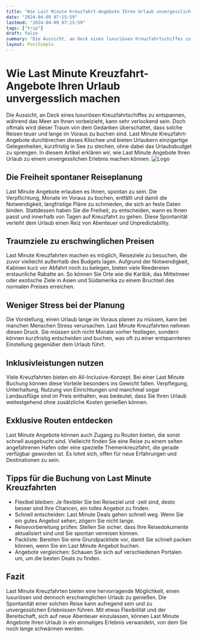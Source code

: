 ```yaml
---
title: "Wie Last Minute Kreuzfahrt-Angebote Ihren Urlaub unvergesslich machen"
date: "2024-04-09 07:15:59"
lastmod: "2024-04-09 07:15:59"
tags: ["trip"]
draft: false
summary: "Die Aussicht, an Deck eines luxuriösen Kreuzfahrtschiffes zu entspannen, während das Meer an Ihnen vorbeizieht, kann sehr verlockend sein. Doch oftmals wird dieser Traum von dem Gedanken überschattet, dass solche Reisen teuer und lange im Voraus zu buchen sind. Last Minute Kreuzfahrt-Angebote durchbrechen dieses Klischee und bieten Urlaubern einzigartige Gelegenheiten, kurzfristig in See zu stechen, ohne dabei das Urlaubsbudget zu sprengen. In diesem Artikel erklären wir, wie Last Minute Angebote Ihren Urlaub zu einem unvergesslichen Erlebnis machen können."
layout: PostSimple
---
```

# Wie Last Minute Kreuzfahrt-Angebote Ihren Urlaub unvergesslich machen
Die Aussicht, an Deck eines luxuriösen Kreuzfahrtschiffes zu entspannen, während das Meer an Ihnen vorbeizieht, kann sehr verlockend sein. Doch oftmals wird dieser Traum von dem Gedanken überschattet, dass solche Reisen teuer und lange im Voraus zu buchen sind. Last Minute Kreuzfahrt-Angebote durchbrechen dieses Klischee und bieten Urlaubern einzigartige Gelegenheiten, kurzfristig in See zu stechen, ohne dabei das Urlaubsbudget zu sprengen. In diesem Artikel erklären wir, wie Last Minute Angebote Ihren Urlaub zu einem unvergesslichen Erlebnis machen können.
<img alt="Logo" class="lazyImg" data-src="https://cdn.seniorsselection.com/upload-logo/Kreuzfahrt-Cruise-9.webp" src="/statics/image/loading.webp"/>
## Die Freiheit spontaner Reiseplanung
Last Minute Angebote erlauben es Ihnen, spontan zu sein. Die Verpflichtung, Monate im Voraus zu buchen, entfällt und damit die Notwendigkeit, langfristige Pläne zu schmieden, die sich an feste Daten binden. Stattdessen haben Sie die Freiheit, zu entscheiden, wann es Ihnen passt und innerhalb von Tagen auf Kreuzfahrt zu gehen. Diese Spontanität verleiht dem Urlaub einen Reiz von Abenteuer und Unpredictability.
## Traumziele zu erschwinglichen Preisen
Last Minute Kreuzfahrten machen es möglich, Reiseziele zu besuchen, die zuvor vielleicht außerhalb des Budgets lagen. Aufgrund der Notwendigkeit, Kabinen kurz vor Abfahrt noch zu belegen, bieten viele Reedereien erstaunliche Rabatte an. So können Sie Orte wie die Karibik, das Mittelmeer oder exotische Ziele in Asien und Südamerika zu einem Bruchteil des normalen Preises erreichen.
## Weniger Stress bei der Planung
Die Vorstellung, einen Urlaub lange im Voraus planen zu müssen, kann bei manchen Menschen Stress verursachen. Last Minute Kreuzfahrten nehmen diesen Druck. Sie müssen sich nicht Monate vorher festlegen, sondern können kurzfristig entscheiden und buchen, was oft zu einer entspannteren Einstellung gegenüber dem Urlaub führt.
## Inklusivleistungen nutzen
Viele Kreuzfahrten bieten ein All-Inclusive-Konzept. Bei einer Last Minute Buchung können diese Vorteile besonders ins Gewicht fallen. Verpflegung, Unterhaltung, Nutzung von Einrichtungen und manchmal sogar Landausflüge sind im Preis enthalten, was bedeutet, dass Sie Ihren Urlaub weitestgehend ohne zusätzliche Kosten genießen können.
## Exklusive Routen entdecken
Last Minute Angebote können auch Zugang zu Routen bieten, die sonst schnell ausgebucht sind. Vielleicht finden Sie eine Reise zu einem selten angefahrenen Hafen oder eine spezielle Themenkreuzfahrt, die gerade verfügbar geworden ist. Es lohnt sich, offen für neue Erfahrungen und Destinationen zu sein.
## Tipps für die Buchung von Last Minute Kreuzfahrten
- Flexibel bleiben: Je flexibler Sie bei Reiseziel und -zeit sind, desto besser sind Ihre Chancen, ein tolles Angebot zu finden.
- Schnell entscheiden: Last Minute Deals gehen schnell weg. Wenn Sie ein gutes Angebot sehen, zögern Sie nicht lange.
- Reisevorbereitung prüfen: Stellen Sie sicher, dass Ihre Reisedokumente aktualisiert sind und Sie spontan verreisen können.
- Packliste: Bereiten Sie eine Grundpackliste vor, damit Sie schnell packen können, wenn Sie ein Last Minute Angebot buchen.
- Angebote vergleichen: Schauen Sie sich auf verschiedenen Portalen um, um die besten Deals zu finden.
## Fazit
Last Minute Kreuzfahrten bieten eine hervorragende Möglichkeit, einen luxuriösen und dennoch erschwinglichen Urlaub zu genießen. Die Spontanität einer solchen Reise kann aufregend sein und zu unvergesslichen Erlebnissen führen. Mit etwas Flexibilität und der Bereitschaft, sich auf neue Abenteuer einzulassen, können Last Minute Angebote Ihren Urlaub in ein einmaliges Erlebnis verwandeln, von dem Sie noch lange schwärmen werden.
        